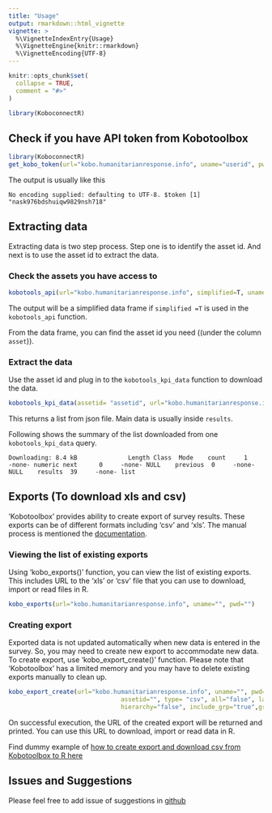 ```yaml
---
title: "Usage"
output: rmarkdown::html_vignette
vignette: >
  %\VignetteIndexEntry{Usage}
  %\VignetteEngine{knitr::rmarkdown}
  %\VignetteEncoding{UTF-8}
---
```


```r
knitr::opts_chunk$set(
  collapse = TRUE,
  comment = "#>"
)
```

```r
library(KoboconnectR)
```


## Check if you have API token from Kobotoolbox



```r
library(KoboconnectR)
get_kobo_token(url="kobo.humanitarianresponse.info", uname="userid", pwd="password")
```


The output is usually like this

`
No encoding supplied: defaulting to UTF-8.
$token
[1] "nask976bdshuiqw9829nsh718"
`

## Extracting data

Extracting data is two step process. Step one is to identify the asset id. And next is to use the asset id to extract the data.

### Check the assets you have access to


```r
kobotools_api(url="kobo.humanitarianresponse.info", simplified=T, uname="userid", pwd="password")
```

The output will be a simplified data frame if `simplified =T` is used in the `kobotools_api` function.


From the data frame, you can find the asset id you need ((under the column `asset`)). 


### Extract the data


Use the asset id and plug in to the `kobotools_kpi_data` function to download the data.


```r
kobotools_kpi_data(assetid= "assetid", url="kobo.humanitarianresponse.info", uname="username", pwd="password")
```



This returns a list from json file. Main data is usually inside `results`.

Following shows the summary of the list downloaded from one `kobotools_kpi_data` query.

`Downloading: 8.4 kB              Length Class  Mode   
count     1     -none- numeric
next      0     -none- NULL   
previous  0     -none- NULL   
results  39     -none- list   `


## Exports (To download xls and csv)

'Kobotoolbox' provides ability to create export of survey results. These exports can be of different formats including 'csv' and 'xls'. The manual process is mentioned the [documentation](https://support.kobotoolbox.org/export_download.html).


### Viewing the list of existing exports


Using 'kobo_exports()' function, you can view the list of existing exports. This includes URL to the 'xls' or 'csv' file that you can use to download, import or read files in R.


```r
kobo_exports(url="kobo.humanitarianresponse.info", uname="", pwd="")
```


### Creating export


Exported data is not updated automatically when new data is entered in the survey. So, you may need to create new export to accommodate new data. To create export, use 'kobo_export_create()' function.
Please note that 'Kobotoolbox' has a limited memory and you may have to delete existing exports manually to clean up.


```r
kobo_export_create(url="kobo.humanitarianresponse.info", uname="", pwd="",
                               assetid="", type= "csv", all="false", lang="_default",
                               hierarchy="false", include_grp="true",grp_sep="/")
```

On successful execution, the URL of the created export will be returned and printed. You can use this URL to download, import or read data in R.

Find dummy example of [how to create export and download csv from Kobotoolbox to R here](https://blog.asitavsen.com/post/how-to-download-kobotoolbox-data-in-r/)

## Issues and Suggestions

Please feel free to add issue of suggestions in [github](https://github.com/asitav-sen/KoboconnectR/issues)

